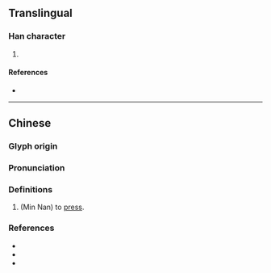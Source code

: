 {{character info/new}}
==Translingual==

===Han character===
{{Han char|rn=64|rad=手|as=09|sn=12|four=57020|canj=QAIL|ids=⿰扌即}}

# {{defn|Han|sort=手09}}

====References====
* {{Han ref|kx=0443.150|dkj=12373|dj=0794.150|hdz=31920.040|uh=63E4|ud=25572|bh=D1B9|bd=53689}}

----

==Chinese==
{{zh-forms}}

===Glyph origin===
{{Han etym}}

===Pronunciation===
{{zh-pron
|m=jí
|c=zat1,zeot1
|mn=chhi̍h/ji̍h
|mc=y
|oc=y
|cat=
}}

===Definitions===
{{zh-hanzi}}

# (Min Nan) to [[press]].

===References===
* {{R:twedu|B01293}}
* {{R:yue:Hanzi}}
* {{R:nan:thcwdq}}